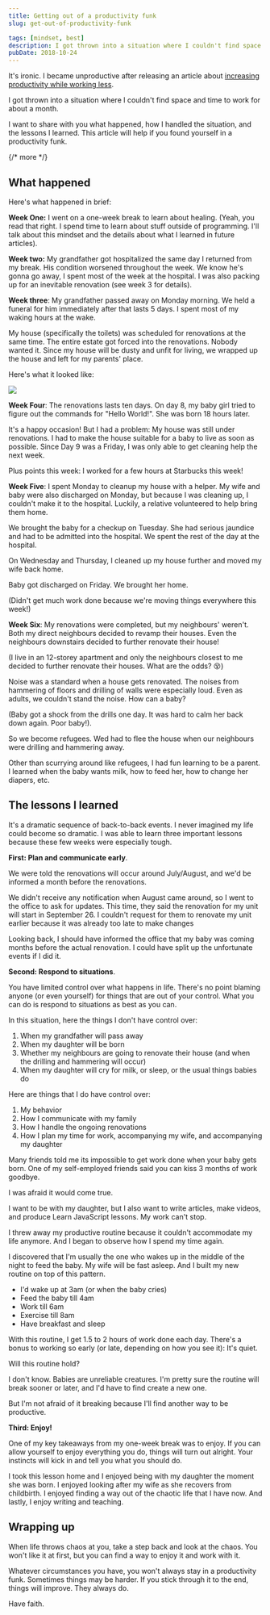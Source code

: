 ```yaml
---
title: Getting out of a productivity funk
slug: get-out-of-productivity-funk

tags: [mindset, best]
description: I got thrown into a situation where I couldn't find space and time to work for about a month. I want to share with you what happened, how I handled the situation, and the lessons I learned. This article will help if you found yourself in a productivity funk.
pubDate: 2018-10-24
---
```


It's ironic. I became unproductive after releasing an article about [increasing productivity while working less][1].

I got thrown into a situation where I couldn't find space and time to work for about a month.

I want to share with you what happened, how I handled the situation, and the lessons I learned. This article will help if you found yourself in a productivity funk.

{/* more */}

<div class='jsCkClone' data-should-not-clone></div>

## What happened

Here's what happened in brief:

**Week One:** I went on a one-week break to learn about healing. (Yeah, you read that right. I spend time to learn about stuff outside of programming. I'll talk about this mindset and the details about what I learned in future articles).

**Week two:** My grandfather got hospitalized the same day I returned from my break. His condition worsened throughout the week. We know he's gonna go away, I spent most of the week at the hospital. I was also packing up for an inevitable renovation (see week 3 for details).

**Week three**: My grandfather passed away on Monday morning. We held a funeral for him immediately after that lasts 5 days. I spent most of my waking hours at the wake.

My house (specifically the toilets) was scheduled for renovations at the same time. The entire estate got forced into the renovations. Nobody wanted it. Since my house will be dusty and unfit for living, we wrapped up the house and left for my parents' place.

Here's what it looked like:

<Image
  src='/images/2018/productivity-funk/wrapped.jpg'
  caption='Everything got wrapped in plastic'
/>

**Week Four**: The renovations lasts ten days. On day 8, my baby girl tried to figure out the commands for "Hello World!". She was born 18 hours later.

It's a happy occasion! But I had a problem: My house was still under renovations. I had to make the house suitable for a baby to live as soon as possible. Since Day 9 was a Friday, I was only able to get cleaning help the next week.

Plus points this week: I worked for a few hours at Starbucks this week!

**Week Five**: I spent Monday to cleanup my house with a helper. My wife and baby were also discharged on Monday, but because I was cleaning up, I couldn't make it to the hospital. Luckily, a relative volunteered to help bring them home.

We brought the baby for a checkup on Tuesday. She had serious jaundice and had to be admitted into the hospital. We spent the rest of the day at the hospital.

On Wednesday and Thursday, I cleaned up my house further and moved my wife back home.

Baby got discharged on Friday. We brought her home.

(Didn't get much work done because we're moving things everywhere this week!)

**Week Six**: My renovations were completed, but my neighbours' weren't. Both my direct neighbours decided to revamp their houses. Even the neighbours downstairs decided to further renovate their house!

(I live in an 12-storey apartment and only the neighbours closest to me decided to further renovate their houses. What are the odds? 😵)

Noise was a standard when a house gets renovated. The noises from hammering of floors and drilling of walls were especially loud. Even as adults, we couldn't stand the noise. How can a baby?

(Baby got a shock from the drills one day. It was hard to calm her back down again. Poor baby!).

So we become refugees. Wed had to flee the house when our neighbours were drilling and hammering away.

Other than scurrying around like refugees, I had fun learning to be a parent. I learned when the baby wants milk, how to feed her, how to change her diapers, etc.

## The lessons I learned

It's a dramatic sequence of back-to-back events. I never imagined my life could become so dramatic. I was able to learn three important lessons because these few weeks were especially tough.

**First: Plan and communicate early**.

We were told the renovations will occur around July/August, and we'd be informed a month before the renovations.

We didn't receive any notification when August came around, so I went to the office to ask for updates. This time, they said the renovation for my unit will start in September 26. I couldn't request for them to renovate my unit earlier because it was already too late to make changes

Looking back, I should have informed the office that my baby was coming months before the actual renovation. I could have split up the unfortunate events if I did it.

**Second: Respond to situations**.

You have limited control over what happens in life. There's no point blaming anyone (or even yourself) for things that are out of your control. What you can do is respond to situations as best as you can.

In this situation, here the things I don't have control over:

1. When my grandfather will pass away
2. When my daughter will be born
3. Whether my neighbours are going to renovate their house (and when the drilling and hammering will occur)
4. When my daughter will cry for milk, or sleep, or the usual things babies do

Here are things that I do have control over:

1. My behavior
2. How I communicate with my family
3. How I handle the ongoing renovations
4. How I plan my time for work, accompanying my wife, and accompanying my daughter

Many friends told me its impossible to get work done when your baby gets born. One of my self-employed friends said you can kiss 3 months of work goodbye.

I was afraid it would come true.

I want to be with my daughter, but I also want to write articles, make videos, and produce Learn JavaScript lessons. My work can't stop.

I threw away my productive routine because it couldn't accommodate my life anymore. And I began to observe how I spend my time again.

I discovered that I'm usually the one who wakes up in the middle of the night to feed the baby. My wife will be fast asleep. And I built my new routine on top of this pattern.

- I'd wake up at 3am (or when the baby cries)
- Feed the baby till 4am
- Work till 6am
- Exercise till 8am
- Have breakfast and sleep

With this routine, I get 1.5 to 2 hours of work done each day. There's a bonus to working so early (or late, depending on how you see it): It's quiet.

Will this routine hold?

I don't know. Babies are unreliable creatures. I'm pretty sure the routine will break sooner or later, and I'd have to find create a new one.

But I'm not afraid of it breaking because I'll find another way to be productive.

**Third: Enjoy!**

One of my key takeaways from my one-week break was to enjoy. If you can allow yourself to enjoy everything you do, things will turn out alright. Your instincts will kick in and tell you what you should do.

I took this lesson home and I enjoyed being with my daughter the moment she was born. I enjoyed looking after my wife as she recovers from childbirth. I enjoyed finding a way out of the chaotic life that I have now. And lastly, I enjoy writing and teaching.

## Wrapping up

When life throws chaos at you, take a step back and look at the chaos. You won't like it at first, but you can find a way to enjoy it and work with it.

Whatever circumstances you have, you won't always stay in a productivity funk. Sometimes things may be harder. If you stick through it to the end, things will improve. They always do.

Have faith.

[1]: /blog/becoming-more-productive-while-working-less/ 'Becoming more productive while working less'
